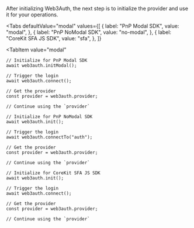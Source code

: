 
After initializing Web3Auth, the next step is to initialize the provider and use it for your
operations.

<Tabs
  defaultValue="modal"
  values={[
    { label: "PnP Modal SDK", value: "modal", },
    { label: "PnP NoModal SDK", value: "no-modal", },
    { label: "CoreKit SFA JS SDK", value: "sfa", },
  ]}
>
<TabItem
  value="modal"
>

```tsx
// Initialize for PnP Modal SDK
await web3auth.initModal();

// Trigger the login
await web3auth.connect();

// Get the provider
const provider = web3auth.provider;

// Continue using the `provider`
```

</TabItem>
<TabItem
  value="no-modal"
>

```tsx
// Initialize for PnP NoModal SDK
await web3auth.init();

// Trigger the login
await web3auth.connectTo("auth");

// Get the provider
const provider = web3auth.provider;

// Continue using the `provider`
```

</TabItem>
<TabItem
  value="sfa"
>

```tsx
// Initialize for CoreKit SFA JS SDK
await web3auth.init();

// Trigger the login
await web3auth.connect();

// Get the provider
const provider = web3auth.provider;

// Continue using the `provider`
```

</TabItem>
</Tabs>
